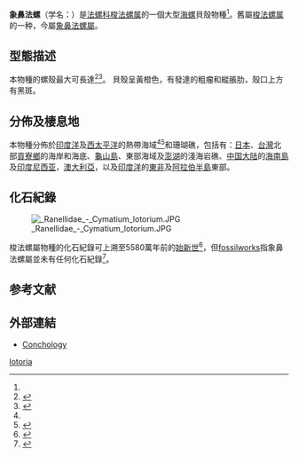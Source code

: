 {{Speciesbox
 | image = Cymatium_lotorium_2010_G1.jpg
 | image_width = 220px
 | image_caption = A shell of ''Cymatium lotorium'' with the [[periostracum|periostracum]] removed
 | fossil_range = {{fossil range|55.8|0|[[始新世|始新世]] - 現在}}
 | taxon = Lotoria lotoria | display_parents = 7
 | authority = ([[Carl_Linnaeus|Linnaeus]], 1758)
 | synonyms_ref = {{r|WoRMS_476511|WoRMS_211062}}
 | synonyms =
* ''Cymatium cynophalus'' J.B.P.A. Lamarck, 1816
* ''Cymatium distortum'' J.B.P.A. Lamarck, 1816
* ''Cymatium lotorium'' {{small|(Linnaeus, 1758)}}
* ''Cymatium rhinoceros'' P.F. Röding, 1798<ref>{{Cite web |url=http://www.bagniliggia.it/WMSD/HtmSpecies/1710300165.htm |title=WMSDB |accessdate=2018-03-25 |archive-date=2015-09-23 |archive-url=https://web.archive.org/web/20150923181543/http://www.bagniliggia.it/WMSD/HtmSpecies/1710300165.htm |dead-url=no }}</ref>
* ''Lotoria lotorium'' C. Linnaeus, 1758
}}

'''象鼻法螺'''（学名：''{{lang|la|Lotoria lotoria}}''）是[[法螺科|法螺科]][[梭法螺属|梭法螺属]]的一個大型[[海螺|海螺]]貝殼物種<ref name="shell_736" />。舊屬[[梭法螺属|梭法螺属]]的一种{{r|shell_736|WoRMS_211062}}，今屬[[象鼻法螺屬|象鼻法螺屬]]{{r|WoRMS_476511}}。

==型態描述==
本物種的螺殼最大可長達{{convert|90|-|160|mm}}<ref>{{Cite web |url=http://www.jaxshells.org/lotorium.htm |title=Jaxshells |accessdate=2018-03-25 |archive-date=2019-02-27 |archive-url=https://web.archive.org/web/20190227033056/http://www.jaxshells.org/lotorium.htm |dead-url=no }}</ref><ref name=AA>{{gastropods.com |key=9 |index=29 |title=Cymatium lotorium }}</ref>。
貝殼呈黃橙色，有發達的粗瘤和縱脹肋，殼口上方有黑斑{{r|shell_736}}。

==分佈及棲息地==
本物種分佈於[[印度洋|印度洋]]及[[西太平洋|西太平洋]]的熱帶海域<ref name=AA/><ref>{{Cite web |url=http://www.discoverlife.org/mp/20q?search=Cymatium+lotorium |title=Discover life |accessdate=2018-03-25 |archive-date=2017-11-10 |archive-url=https://web.archive.org/web/20171110004740/http://www.discoverlife.org/mp/20q?search=Cymatium+lotorium |dead-url=no }}</ref>和珊瑚礁，包括有：[[日本|日本]]、[[台灣|台灣]]北部[[貢寮鄉|貢寮鄉]]的海岸和海底、[[龜山島|龜山島]]{{r|shelldoc_320121219004}}、東部海域及[[澎湖|澎湖]]的淺海岩礁{{r|shell_736}}、[[中国大陆|中国大陆]]的[[海南島|海南島]]{{r|shell_736|shelldoc_420090220098_04}}及[[印度尼西亚|印度尼西亚]]{{r|shell_736|shelldoc_720090224018}}，[[澳大利亞|澳大利亞]]{{r|shell_736}}，以及[[印度洋|印度洋]]的[[東非|東非]]及[[阿拉伯半島|阿拉伯半島]]東部{{r|shell_736|shelldoc_720090224024}}。

==化石紀錄==
[[File:_Ranellidae_-_Cymatium_lotorium.JPG|thumb]]

梭法螺屬物種的化石紀錄可上溯至5580萬年前的[[始新世|始新世]]<ref>{{fossilworks|id=9721 |title=Cymatium Röding 1798 (triton shell) |access-date=2018-03-26 }}</ref>，但[[fossilworks|fossilworks]]指象鼻法螺屬並未有任何化石紀錄<ref>{{fossilworks|id=60953 |title=Cymatium (Lotoria) Emerson 1963 (triton shell) |access-date=2018-03-26 }}</ref>。

==参考文献==
{{reflist|refs=
<ref name="shell_736">{{cite web
 |url=http://shell.sinica.edu.tw/chinese/shellbase_detail.php?science_no=736
 |title=国际贝库：象鼻法螺
 |publisher=台湾贝类资料库
 |accessdate=2009-08-11
 |archive-date=2020-01-19
 |archive-url=https://web.archive.org/web/20200119232015/http://shell.sinica.edu.tw/chinese/shellbase_detail.php?science_no=736
 |dead-url=no
 }}</ref>
000151、000172、100298、100316、100318、200001、200020、200021、200022、200023、200117、200123、、、200142、、
<ref name="shelldoc_320121219004">{{shelldoc_320121219004}}</ref>
<ref name="shelldoc_420090220098_04">{{shelldoc_420090220098_04}}</ref>
<ref name="shelldoc_720090224018">{{shelldoc_720090224018}}</ref>
<ref name="shelldoc_720090224024">{{shelldoc_720090224024}}</ref>
<ref name="WoRMS_211062">{{WoRMS |id=211062 |title=''Cymatium lotorium'' (C. Linnaeus, 1758) |access-date=2018-03-26 }}</ref>
<ref name="WoRMS_476511">{{WoRMS |id=476511 |title=''Lotoria lotoria'' (C. Linnaeus, 1758) |access-date=2018-03-26 }}</ref>
}}

==外部連結==
{{commonscat|Cymatium lotorium}}
* [http://www.conchology.be/?t=66&species=Cymatium+lotorium Conchology]{{Wayback|url=http://www.conchology.be/?t=66&species=Cymatium+lotorium |date=20160305023426 }}
{{Taxonbar|from=Q4325580}}
[[Category:象鼻法螺属|lotoria]]